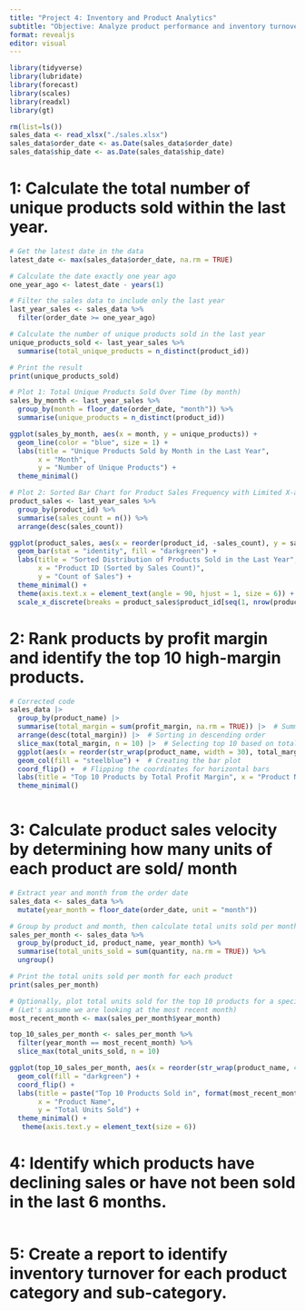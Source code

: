 ---
title: "Project 4: Inventory and Product Analytics"
subtitle: "Objective: Analyze product performance and inventory turnover to inform stock management"
format: revealjs
editor: visual
---

```{r setup}
library(tidyverse)
library(lubridate)
library(forecast)
library(scales)
library(readxl)
library(gt)

```

```{r}
rm(list=ls())
sales_data <- read_xlsx("./sales.xlsx")
sales_data$order_date <- as.Date(sales_data$order_date)
sales_data$ship_date <- as.Date(sales_data$ship_date)

```

# 1:  Calculate the total number of unique products sold within the last year.

```{r}
# Get the latest date in the data
latest_date <- max(sales_data$order_date, na.rm = TRUE)

# Calculate the date exactly one year ago
one_year_ago <- latest_date - years(1)

# Filter the sales data to include only the last year
last_year_sales <- sales_data %>%
  filter(order_date >= one_year_ago)

# Calculate the number of unique products sold in the last year
unique_products_sold <- last_year_sales %>%
  summarise(total_unique_products = n_distinct(product_id))

# Print the result
print(unique_products_sold)

# Plot 1: Total Unique Products Sold Over Time (by month)
sales_by_month <- last_year_sales %>%
  group_by(month = floor_date(order_date, "month")) %>%
  summarise(unique_products = n_distinct(product_id))

ggplot(sales_by_month, aes(x = month, y = unique_products)) +
  geom_line(color = "blue", size = 1) +
  labs(title = "Unique Products Sold by Month in the Last Year",
       x = "Month",
       y = "Number of Unique Products") +
  theme_minimal()


```
```{r}
# Plot 2: Sorted Bar Chart for Product Sales Frequency with Limited X-axis Labels
product_sales <- last_year_sales %>%
  group_by(product_id) %>%
  summarise(sales_count = n()) %>%
  arrange(desc(sales_count))

ggplot(product_sales, aes(x = reorder(product_id, -sales_count), y = sales_count)) +
  geom_bar(stat = "identity", fill = "darkgreen") +
  labs(title = "Sorted Distribution of Products Sold in the Last Year",
       x = "Product ID (Sorted by Sales Count)",
       y = "Count of Sales") +
  theme_minimal() +
  theme(axis.text.x = element_text(angle = 90, hjust = 1, size = 6)) +  # Decrease label size for readability
  scale_x_discrete(breaks = product_sales$product_id[seq(1, nrow(product_sales), by = 10)])  # Show every 10th label

```

# 2: Rank products by profit margin and identify the top 10 high-margin products.

```{r}

# Corrected code
sales_data |> 
  group_by(product_name) |> 
  summarise(total_margin = sum(profit_margin, na.rm = TRUE)) |>  # Summing profit_margin with NA handling
  arrange(desc(total_margin)) |>  # Sorting in descending order
  slice_max(total_margin, n = 10) |>  # Selecting top 10 based on total_margin
  ggplot(aes(x = reorder(str_wrap(product_name, width = 30), total_margin), y = total_margin)) +  # Wrapping product_name and reordering
  geom_col(fill = "steelblue") +  # Creating the bar plot
  coord_flip() +  # Flipping the coordinates for horizontal bars
  labs(title = "Top 10 Products by Total Profit Margin", x = "Product Name", y = "Total Profit Margin") +
  theme_minimal()



```

# 3: Calculate product sales velocity by determining how many units of each product are sold/ month

```{r}


# Extract year and month from the order date
sales_data <- sales_data %>%
  mutate(year_month = floor_date(order_date, unit = "month"))

# Group by product and month, then calculate total units sold per month for each product
sales_per_month <- sales_data %>%
  group_by(product_id, product_name, year_month) %>%
  summarise(total_units_sold = sum(quantity, na.rm = TRUE)) %>%
  ungroup()

# Print the total units sold per month for each product
print(sales_per_month)

# Optionally, plot total units sold for the top 10 products for a specific month
# (Let's assume we are looking at the most recent month)
most_recent_month <- max(sales_per_month$year_month)

top_10_sales_per_month <- sales_per_month %>%
  filter(year_month == most_recent_month) %>%
  slice_max(total_units_sold, n = 10)

ggplot(top_10_sales_per_month, aes(x = reorder(str_wrap(product_name, 40), total_units_sold), y = total_units_sold)) +
  geom_col(fill = "darkgreen") +
  coord_flip() +
  labs(title = paste("Top 10 Products Sold in", format(most_recent_month, "%B %Y")),
       x = "Product Name",
       y = "Total Units Sold") +
  theme_minimal() +
   theme(axis.text.y = element_text(size = 6)) 


```

# 4: Identify which products have declining sales or have not been sold in the last 6 months.

```{r}

```

# 5:  Create a report to identify inventory turnover for each product category and sub-category.


```{r}

```